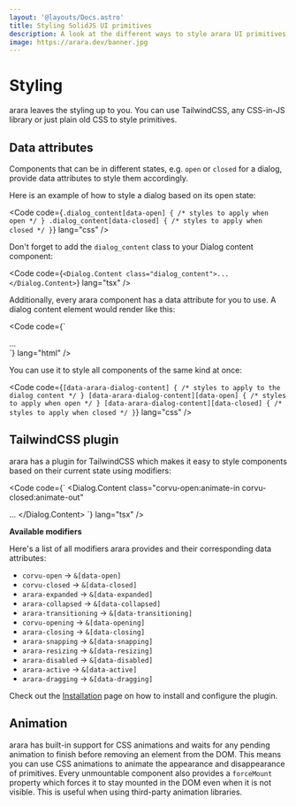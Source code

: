 ```yaml
---
layout: '@layouts/Docs.astro'
title: Styling SolidJS UI primitives
description: A look at the different ways to style arara UI primitives for SolidJS.
image: https://arara.dev/banner.jpg
---
```


# Styling

arara leaves the styling up to you. You can use TailwindCSS, any CSS-in-JS library or just plain old CSS to style primitives.

## Data attributes

Components that can be in different states, e.g. `open` or `closed` for a dialog, provide data attributes to style them accordingly.

Here is an example of how to style a dialog based on its open state:

<Code code={`
.dialog_content[data-open] {
  /* styles to apply when open */
}
.dialog_content[data-closed] {
  /* styles to apply when closed */
}
`} lang="css" />

Don't forget to add the `dialog_content` class to your Dialog content component:

<Code code={`
<Dialog.Content class="dialog_content">...</Dialog.Content>
`} lang="tsx" />

Additionally, every arara component has a data attribute for you to use. A dialog content element would render like this:

<Code code={`
<div data-arara-dialog-content data-open>...</div>
`} lang="html" />

You can use it to style all components of the same kind at once:

<Code code={`
[data-arara-dialog-content] {
  /* styles to apply to the dialog content */
}
[data-arara-dialog-content][data-open] {
  /* styles to apply when open */
}
[data-arara-dialog-content][data-closed] {
  /* styles to apply when closed */
}
`} lang="css" />

## TailwindCSS plugin

arara has a plugin for TailwindCSS which makes it easy to style components based on their current state using modifiers:

<Code code={`
<Dialog.Content
  class="corvu-open:animate-in corvu-closed:animate-out"
>
  ...
</Dialog.Content>
`} lang="tsx" />

**Available modifiers**

Here's a list of all modifiers arara provides and their corresponding data attributes:
- `corvu-open` -> `&[data-open]`
- `corvu-closed` -> `&[data-closed]`
- `arara-expanded` -> `&[data-expanded]`
- `arara-collapsed` -> `&[data-collapsed]`
- `arara-transitioning` -> `&[data-transitioning]`
- `corvu-opening` -> `&[data-opening]`
- `arara-closing` -> `&[data-closing]`
- `arara-snapping` -> `&[data-snapping]`
- `arara-resizing` -> `&[data-resizing]`
- `arara-disabled` -> `&[data-disabled]`
- `arara-active` -> `&[data-active]`
- `arara-dragging` -> `&[data-dragging]`

Check out the [Installation](/docs/installation/#tailwindcss-plugin) page on how to install and configure the plugin.

## Animation
arara has built-in support for CSS animations and waits for any pending animation to finish before removing an element from the DOM. This means you can use CSS animations to animate the appearance and disappearance of primitives. Every unmountable component also provides a `forceMount` property which forces it to stay mounted in the DOM even when it is not visible. This is useful when using third-party animation libraries.
